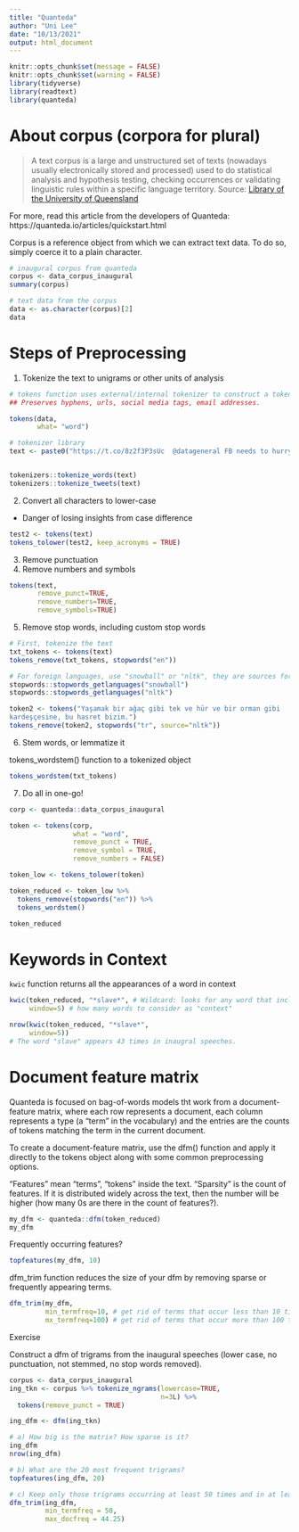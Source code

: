 ```yaml
---
title: "Quanteda"
author: "Uni Lee"
date: "10/13/2021"
output: html_document
---
```


```r
knitr::opts_chunk$set(message = FALSE)
knitr::opts_chunk$set(warning = FALSE)
library(tidyverse)
library(readtext)
library(quanteda)
```

# About corpus (corpora for plural)

> A text corpus is a large and unstructured set of texts (nowadays usually electronically stored and processed) used to do statistical analysis and hypothesis testing, checking occurrences or validating linguistic rules within a specific language territory. Source: [Library of the University of Queensland]( https://guides.library.uq.edu.au/research-techniques/text-mining-analysis/language-corpora) 

For more, read this article from the developers of Quanteda: https://quanteda.io/articles/quickstart.html

Corpus is a reference object from which we can extract text data. To do so, simply coerce it to a plain character.
```r
# inaugural corpus from quanteda 
corpus <- data_corpus_inaugural
summary(corpus)

# text data from the corpus
data <- as.character(corpus)[2]
data
```

# Steps of Preprocessing

1. Tokenize the text to unigrams or other units of analysis

```r
# tokens function uses external/internal tokenizer to construct a token object. 
## Preserves hyphens, urls, social media tags, email addresses. 

tokens(data, 
       what= "word")

# tokenizer library
text <- paste0("https://t.co/8z2f3P3sUc  @datageneral FB needs to hurry up","Since eating my feelings has not fixed the world's problems, I guess I'll try to sleep...")


tokenizers::tokenize_words(text)
tokenizers::tokenize_tweets(text)
```

2. Convert all characters to lower-case 
 - Danger of losing insights from case difference
 
```r
test2 <- tokens(text)
tokens_tolower(test2, keep_acronyms = TRUE)
```
 
 
3. Remove punctuation 
4. Remove numbers and symbols

```r
tokens(text,
       remove_punct=TRUE,
       remove_numbers=TRUE,
       remove_symbols=TRUE)
```


5. Remove stop words, including custom stop words 

```r
# First, tokenize the text
txt_tokens <- tokens(text)
tokens_remove(txt_tokens, stopwords("en"))

# For foreign languages, use "snowball" or "nltk", they are sources for language. 
stopwords::stopwords_getlanguages("snowball")
stopwords::stopwords_getlanguages("nltk")

token2 <- tokens("Yaşamak bir ağaç gibi tek ve hür ve bir orman gibi
kardeşçesine, bu hasret bizim.")
tokens_remove(token2, stopwords("tr", source="nltk"))
```

6. Stem words, or lemmatize it 

tokens_wordstem() function to a tokenized object

```r
tokens_wordstem(txt_tokens)
```

7. Do all in one-go!

```r
corp <- quanteda::data_corpus_inaugural

token <- tokens(corp,
                what = "word", 
                remove_punct = TRUE,
                remove_symbol = TRUE,
                remove_numbers = FALSE)

token_low <- tokens_tolower(token) 

token_reduced <- token_low %>% 
  tokens_remove(stopwords("en")) %>%
  tokens_wordstem()

token_reduced
```

# Keywords in Context

`kwic` function returns all the appearances of a word in context

```r
kwic(token_reduced, "*slave*", # Wildcard: looks for any word that includes "slave" 
     window=5) # how many words to consider as "context"

nrow(kwic(token_reduced, "*slave*", 
     window=5))
# The word "slave" appears 43 times in inaugral speeches. 

```

# Document feature matrix

Quanteda is focused on bag-of-words models tht work from a document-feature matrix, where each row represents a document, each column represents a type (a "term" in the vocabulary) and the entries are the counts of tokens matching the term in the current document. 

To create a document-feature matrix, use the dfm() function and apply it directly to the tokens object along with some common preprocessing options.

"Features" mean "terms", "tokens" inside the text. 
"Sparsity" is the count of features. If it is distributed widely across the text, then the number will be higher (how many 0s are there in the count of features?).

```r
my_dfm <- quanteda::dfm(token_reduced)
my_dfm
```

Frequently occurring features? 

```r
topfeatures(my_dfm, 10)
```

dfm_trim function reduces the size of your dfm by removing sparse or frequently appearing terms.

```r
dfm_trim(my_dfm, 
         min_termfreq=10, # get rid of terms that occur less than 10 times
         mx_termfreq=100) # get rid of terms that occur more than 100 times. 
```

Exercise

Construct a dfm of trigrams from the inaugural speeches (lower case, no punctuation, not stemmed, no stop words removed).

```r
corpus <- data_corpus_inaugural
ing_tkn <- corpus %>% tokenize_ngrams(lowercase=TRUE,
                                      n=3L) %>% 
  tokens(remove_punct = TRUE)

ing_dfm <- dfm(ing_tkn)

# a) How big is the matrix? How sparse is it?
ing_dfm
nrow(ing_dfm)

# b) What are the 20 most frequent trigrams?
topfeatures(ing_dfm, 20)

# c) Keep only those trigrams occurring at least 50 times and in at least 3/4 of the documents
dfm_trim(ing_dfm,
         min_termfreq = 50, 
         max_docfreq = 44.25)

```

